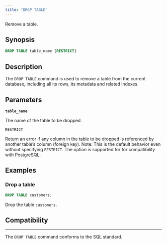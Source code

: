 ```yaml
---
title: "DROP TABLE"
---
```


Remove a table.

## Synopsis

```sql
DROP TABLE table_name [RESTRICT]
```

## Description

The `DROP TABLE` command is used to remove a table from the current database, including all its rows, its metadata and related indexes.

## Parameters

**`table_name`**

The name of the table to be dropped.

`RESTRICT`

Return an error if any column in the table to be dropped is referenced by another table’s column (foreign key).
Note: This is the default behavior even without specifying `RESTRICT`. The option is supported for for compatibility with PostgreSQL.

## Examples

### Drop a table

```sql
DROP TABLE customers;
```

Drop the table `customers`.

## Compatibility

---

The `DROP TABLE` command conforms to the SQL standard.
